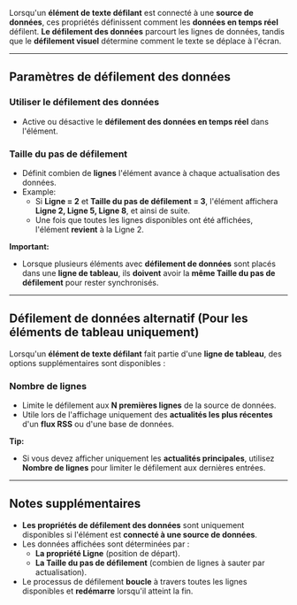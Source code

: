 Lorsqu'un **élément de texte défilant** est connecté à une **source de données**, ces propriétés définissent comment les **données en temps réel** défilent. **Le défilement des données** parcourt les lignes de données, tandis que le **défilement visuel** détermine comment le texte se déplace à l'écran.

***

## **Paramètres de défilement des données**

### **Utiliser le défilement des données**

* Active ou désactive le **défilement des données en temps réel** dans l'élément.

### **Taille du pas de défilement**

* Définit combien de **lignes** l'élément avance à chaque actualisation des données.
* Example:
  * Si **Ligne = 2** et **Taille du pas de défilement = 3**, l'élément affichera **Ligne 2, Ligne 5, Ligne 8**, et ainsi de suite.
  * Une fois que toutes les lignes disponibles ont été affichées, l'élément **revient** à la Ligne 2.

**Important:**

* Lorsque plusieurs éléments avec **défilement de données** sont placés dans une **ligne de tableau**, ils **doivent** avoir la **même Taille du pas de défilement** pour rester synchronisés.

***

## **Défilement de données alternatif (Pour les éléments de tableau uniquement)**

Lorsqu'un **élément de texte défilant** fait partie d'une **ligne de tableau**, des options supplémentaires sont disponibles :

### **Nombre de lignes**

* Limite le défilement aux **N premières lignes** de la source de données.
* Utile lors de l'affichage uniquement des **actualités les plus récentes** d'un **flux RSS** ou d'une base de données.

**Tip:**

* Si vous devez afficher uniquement les **actualités principales**, utilisez **Nombre de lignes** pour limiter le défilement aux dernières entrées.

***

## **Notes supplémentaires**

* **Les propriétés de défilement des données** sont uniquement disponibles si l'élément est **connecté à une source de données**.
* Les données affichées sont déterminées par :
  * **La propriété Ligne** (position de départ).
  * **La Taille du pas de défilement** (combien de lignes à sauter par actualisation).
* Le processus de défilement **boucle** à travers toutes les lignes disponibles et **redémarre** lorsqu'il atteint la fin.
